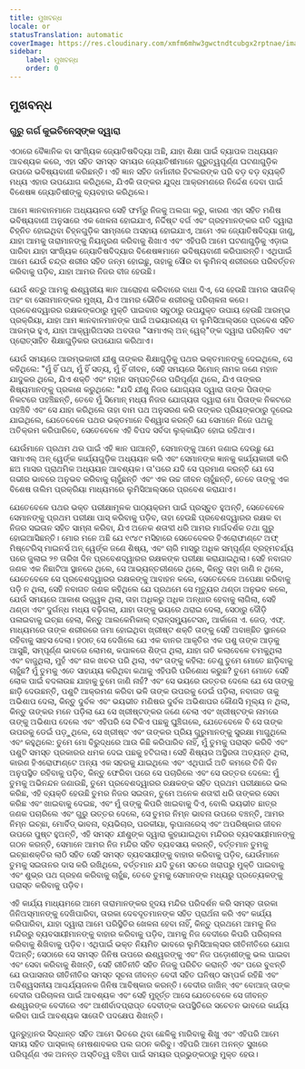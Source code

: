 ```yaml
---
title: ମୁଖବନ୍ଧ
locale: or
statusTranslation: automatic
coverImage: https://res.cloudinary.com/xmfm6mhw3gwctndtcubgx2rptnae/image/upload/v1741354450/small_cover_tratado_esoterico_de_astrologia_hermetica_6210a35442.webp
sidebar:
    label: ମୁଖବନ୍ଧ
    order: 0
---
```

## ମୁଖବନ୍ଧ

### ଗୁରୁ ଗର୍ଗ କୁଇଚିନେସ୍ଙ୍କ ଦ୍ୱାରା

ଏଠାରେ ବୈଜ୍ଞାନିକ ବା ସାଂଖ୍ୟିକ ଜ୍ୟୋତିଷବିଦ୍ୟା ଅଛି, ଯାହା ଶିକ୍ଷା ପାଇଁ ବ୍ୟାପକ ଅଧ୍ୟୟନ ଆବଶ୍ୟକ କରେ, ଏହା ସହିତ ସମସ୍ତ ସମୟର ଜ୍ୟୋତିଷୀମାନେ ଗୁରୁତ୍ୱପୂର୍ଣ୍ଣ ଘଟଣାଗୁଡ଼ିକ ଉପରେ ଭବିଷ୍ୟବାଣୀ କରିଛନ୍ତି। ଏହି ଜ୍ଞାନ ସହିତ ଜର୍ମାନୀର ହିଟଲରଙ୍କ ପରି ବଡ଼ ବଡ଼ ବ୍ୟକ୍ତି ମଧ୍ୟ ଏହାର ଉପଯୋଗ କରିଥିଲେ, ଯିଏକି ତାଙ୍କର ଯୁଦ୍ଧ ଆକ୍ରମଣରେ ନିର୍ଦ୍ଦେଶ ଦେବା ପାଇଁ ବିଶେଷଜ୍ଞ ଜ୍ୟୋତିଷୀଙ୍କୁ ବ୍ୟବହାର କରିଥିଲେ।

ଆମେ ଜ୍ଞାନବାନମାନେ ଅଧ୍ୟୟନର ସେହି ଫର୍ମରୁ ନିଜକୁ ଅଲଗା କରୁ, କାରଣ ଏହା ସହିତ ମଣିଷ ଭବିଷ୍ୟବାଣୀ ଅନୁସାରେ ଏକ ଖେଳନା ହୋଇଯାଏ, ନିର୍ଦ୍ଦିଷ୍ଟ ବର୍ଗ ଏବଂ ଗ୍ରହମାନଙ୍କର ଗତି ଦ୍ୱାରା ଚିହ୍ନିତ ହୋଇଥିବା ଚିହ୍ନଗୁଡ଼ିକ ସାମ୍ନାରେ ଅସହାୟ ହୋଇଯାଏ, ଆମେ ଏକ ଜ୍ୟୋତିଷବିଦ୍ୟା ଜାଣୁ, ଯାହା ଆମକୁ ତାରାମାନଙ୍କୁ ନିୟନ୍ତ୍ରଣ କରିବାକୁ ଶିଖାଏ ଏବଂ ଏହିପରି ଆମେ ଘଟଣାଗୁଡ଼ିକୁ ଏଡ଼ାଇ ପାରିବା ଯାହା ସାଂଖ୍ୟିକ ଜ୍ୟୋତିଷବିଦ୍ୟାର ବିଶେଷଜ୍ଞମାନେ ଭବିଷ୍ୟବାଣୀ କରିପାରନ୍ତି। ଏଥିପାଇଁ ଆମେ ଯେଉଁ ଚନ୍ଦ୍ର ଶରୀର ସହିତ ଜନ୍ମ ହୋଇଛୁ, ତାହାକୁ ସୌର ବା ଲୁମିନସ୍ ଶରୀରରେ ପରିବର୍ତ୍ତନ କରିବାକୁ ପଡ଼ିବ, ଯାହା ଆମର ନିଜର ବୀଜ ହେଉଛି।

ଯେଉଁ ଶତ୍ରୁ ଆମକୁ ଈଶ୍ୱରୀୟ ଜ୍ଞାନ ଆରୋହଣ କରିବାରେ ବାଧା ଦିଏ, ସେ ହେଉଛି ଆମର ସାତାନିକ୍ ଅହଂ ବା ସେନାମାନଙ୍କର ମୁଖ୍ୟ, ଯିଏ ଆମର ଭୌତିକ ଶରୀରକୁ ପରିଚାଳନା କରେ। ପ୍ରବେଶଦ୍ୱାରର ରକ୍ଷକଙ୍କଠାରୁ ମୁକ୍ତି ପାଇବାର ସବୁଠାରୁ ଉପଯୁକ୍ତ ଉପାୟ ହେଉଛି ଆରମ୍ଭ ପ୍ରକ୍ରିୟା, ଯାହା ଆମ ଜ୍ଞାନବାନମାନଙ୍କ ପାଇଁ ଅଭୟାରଣ୍ୟ ବା ଲୁମିସିଆଲ୍ସରେ ପ୍ରବେଶ ସହିତ ଆରମ୍ଭ ହୁଏ, ଯାହା ଆକ୍ୱାରିଅସର ଅବତାର "ସାମାଏଲ୍ ଅନ୍ ୱେର୍"ଙ୍କ ଦ୍ୱାରା ପରିଚାଳିତ ଏବଂ ପ୍ରୋତ୍ସାହିତ ଶିକ୍ଷାଗୁଡ଼ିକର ଉପଯୋଗ କରିଥାଏ।

ଯେଉଁ ସମୟରେ ଆରମ୍ଭକାରୀ ଯୀଶୁ ତାଙ୍କର ଶିକ୍ଷାଗୁଡ଼ିକୁ ପଥର ଭକ୍ତମାନଙ୍କୁ ଦେଇଥିଲେ, ସେ କହିଥିଲେ: "ମୁଁ ହିଁ ପଥ, ମୁଁ ହିଁ ସତ୍ୟ, ମୁଁ ହିଁ ଜୀବନ, ସେହି ସମୟରେ ସିମୋନ୍ ନାମକ ଜଣେ ମହାନ ଯାଦୁକର ଥିଲେ, ଯିଏ ଶକ୍ତି ଏବଂ ମହାନ ସମ୍ପତ୍ତିରେ ପରିପୂର୍ଣ୍ଣ ଥିଲେ, ଯିଏ ତାଙ୍କର ଶିଷ୍ୟମାନଙ୍କୁ ପ୍ରକାଶ କରୁଥିଲେ: "ଯଦି ଯୀଶୁ ନିଜର ଯୋଗ୍ୟତା ଦ୍ୱାରା ତାଙ୍କ ପିତାଙ୍କ ନିକଟରେ ପହଞ୍ଚିଛନ୍ତି, ତେବେ ମୁଁ ସିମୋନ୍ ମଧ୍ୟ ନିଜର ଯୋଗ୍ୟତା ଦ୍ୱାରା ମୋ ପିତାଙ୍କ ନିକଟରେ ପହଞ୍ଚିବି ଏବଂ ସେ ଯାହା କରିଥିଲେ ତାହା ବାମ ପଥ ଅନୁସରଣ କରି ତାଙ୍କର ପ୍ରିୟଙ୍କଠାରୁ ଦୂରେଇ ଯାଇଥିଲେ, ଯେତେବେଳେ ପଥର ଭକ୍ତମାନେ ବିଶ୍ୱାସ କରନ୍ତି ଯେ ସେମାନେ ନିଜେ ପଥକୁ ଅତିକ୍ରମ କରିପାରିବେ, ସେତେବେଳେ ଏହି ବିପଦ ସର୍ବଦା ଲୁକ୍କାୟିତ ହୋଇ ରହିଥାଏ।

ଯେଉଁମାନେ ପ୍ରଥମ ଥର ପାଇଁ ଏହି ଜ୍ଞାନ ପାଆନ୍ତି, ସେମାନଙ୍କୁ ଆମେ ଜଣାଇ ଦେଉଛୁ ଯେ ସାମାଏଲ୍ ଅନ୍ ୱେର୍ଙ୍କ କାର୍ଯ୍ୟଗୁଡ଼ିକ ଅଧ୍ୟୟନ କରି ଏବଂ ସେମାନଙ୍କ ଜ୍ଞାନକୁ କାର୍ଯ୍ୟକାରୀ କରି ଛଅ ମାସର ପ୍ରାଥମିକ ଅଧ୍ୟୟନ ଆବଶ୍ୟକ। ତା'ପରେ ଯଦି ସେ ପ୍ରମାଣ କରନ୍ତି ଯେ ସେ ଗଭୀର ଭାବରେ ଅନୁଭବ କରିବାକୁ ଚାହୁଁଛନ୍ତି ଏବଂ ଏକ ଉଚ୍ଚ ଜୀବନ ଚାହୁଁଛନ୍ତି, ତେବେ ତାଙ୍କୁ ଏକ ବିଶେଷ ତାଲିମ ପ୍ରକ୍ରିୟା ମାଧ୍ୟମରେ ଲୁମିସିଆଲ୍ସରେ ପ୍ରବେଶ କରାଯାଏ।

ଯେତେବେଳେ ପଥର ଭକ୍ତ ପରୀକ୍ଷାମୂଳକ ପାଠ୍ୟକ୍ରମ ପାଇଁ ପ୍ରସ୍ତୁତ ହୁଅନ୍ତି, ସେତେବେଳେ ସେମାନଙ୍କୁ ପ୍ରଥମ ପରୀକ୍ଷା ପାସ୍ କରିବାକୁ ପଡ଼ିବ, ତାହା ହେଉଛି ପ୍ରବେଶଦ୍ୱାରର ରକ୍ଷକ ବା ନିଜର ସଇତାନ ସହିତ ସାମ୍ନା କରିବା, ଯିଏ ଅନେକ ଶତାବ୍ଦୀ ଧରି ଆମର ମାର୍ଗଦର୍ଶକ ତଥା ଗୁରୁ ହୋଇଆସିଛନ୍ତି। ମୋର ମନେ ଅଛି ଯେ ୧୯୪୯ ମସିହାରେ ସେତେବେଳର ହିଏରୋଫାଣ୍ଟେ ଅଫ୍ ମିଷ୍ଟେରିସ୍ ମାଇନର୍ସ ଅନ୍ ୱେର୍ଙ୍କ ଜଣେ ଶିଷ୍ୟ, ଏବଂ ଚାରି ମାସରୁ ଅଧିକ ସମ୍ପୂର୍ଣ୍ଣ ବ୍ରହ୍ମଚର୍ଯ୍ୟ ପରେ ଜୁଲାଇ ୨୭ ତାରିଖ ଦିନ ପ୍ରବେଶଦ୍ୱାରର ରକ୍ଷକଙ୍କ ପରୀକ୍ଷା କରାଯାଇଥିଲା। ସେହି ନବାଗତ ଜଣକ ଏକ ନିଛାଟିଆ ସ୍ଥାନରେ ଥିଲେ, ସେ ଆଭ୍ୟନ୍ତରୀଣରେ ଥିଲେ, କିନ୍ତୁ ତାହା ଜାଣି ନ ଥିଲେ, ଯେତେବେଳେ ସେ ପ୍ରବେଶଦ୍ୱାରର ରକ୍ଷକଙ୍କୁ ଆବାହନ କଲେ, ସେତେବେଳେ ଅପେକ୍ଷା କରିବାକୁ ପଡ଼ି ନ ଥିଲା, ସେହି ନବାଗତ ଜଣକ କହିଥିଲେ ଯେ ପ୍ରଥମେ ସେ ମୃତ୍ୟୁର ଥଣ୍ଡା ଅନୁଭବ କଲେ, ଯେଉଁ ସମୟରେ ଆକାଶ ଉଜ୍ଜ୍ୱଳ ଥିଲା, ତାହା ଅଧିକରୁ ଅଧିକ ଅନ୍ଧାର ହେବାକୁ ଲାଗିଲା, ସେହି ଥଣ୍ଡା ଏବଂ ଦୁର୍ଗନ୍ଧ ମଧ୍ୟ ବଢ଼ିଗଲା, ଯାହା ତାଙ୍କୁ ଭୟରେ ଥରାଇ ଦେଲା, ସେଠାରୁ ଦୌଡ଼ି ପଳାଇବାକୁ ଇଚ୍ଛା ହେଲା, କିନ୍ତୁ ଆଲକେମିକାଲ୍ ଟ୍ରାନ୍ସମ୍ୟୁଟେସନ୍, ଆର୍କାନୋ ଏ. ଜେଡ୍. ଏଫ୍. ମାଧ୍ୟମରେ ତାଙ୍କ ଶରୀରରେ ଜମା ହୋଇଥିବା ଖ୍ରୀଷ୍ଟ ଶକ୍ତି ତାଙ୍କୁ ସେହି ଅବାଞ୍ଛିତ ସ୍ଥାନରେ ରହିବାକୁ ସାହସ ଦେଲା। ହଠାତ୍ ସେ ଦେଖିଲେ ଯେ ଏକ ବାନର ଆକୃତିର ଏକ ପଶୁ ତାଙ୍କ ଆଡ଼କୁ ଆସୁଛି, ସମ୍ପୂର୍ଣ୍ଣ ଭାବରେ ଲୋମଶ, କପାଳରେ ଶିଙ୍ଗ ଥିଲା, ଯାହା ଗତି କଲାବେଳେ ଚମକୁଥିଲା ଏବଂ ବାଜୁଥିଲା, ମୁହଁ ଏବଂ ନାକ ଖଚର ପରି ଥିଲା, ଏବଂ ତାଙ୍କୁ କହିଲା: ତେଣୁ ତୁମେ ମୋତେ ଛାଡ଼ିବାକୁ ଚାହୁଁଛ? ମୁଁ ତୁମକୁ ଏତେ ସାହାଯ୍ୟ କରିଥିବା କଥାକୁ ଏହିପରି ପରିଶୋଧ କରୁଛ? ତୁମେ ମୋତେ ସେହି ଲୋକ ପାଇଁ ବଦଳାଉଛ ଯାହାକୁ ତୁମେ ଜାଣି ନାହଁ? ଏବଂ ସେ ଭୟରେ ଉତ୍ତର ଦେଲେ ଯେ ସେ ତାଙ୍କୁ ଛାଡ଼ି ଦେଉଛନ୍ତି, ପଶୁଟି ଆକ୍ରମଣ କରିବା ଭଳି ତାଙ୍କ ଉପରକୁ ଡେଇଁ ପଡ଼ିଲା, ନବାଗତ ତାକୁ ଅଭିଶାପ ଦେଲା, କିନ୍ତୁ ଦୁର୍ବଳ ଏବଂ ଭୟଭୀତ ମଣିଷର ଦୁର୍ବଳ ଅଭିଶାପର କୌଣସି ମୂଲ୍ୟ ନ ଥିଲା, କିନ୍ତୁ ତାଙ୍କର ମନେ ପଡ଼ିଲା ଯେ ସେ ଖ୍ରୀଷ୍ଟଙ୍କର ଜଣେ ଚେଲା ଏବଂ ଖ୍ରୀଷ୍ଟଙ୍କ ନାମରେ ତାଙ୍କୁ ଅଭିଶାପ ଦେଲେ ଏବଂ ଏହିପରି ସେ ଟିକିଏ ପଛକୁ ଘୁଞ୍ଚିଗଲେ, ଯେତେବେଳେ ବି ସେ ତାଙ୍କ ଉପରକୁ ଡେଇଁ ପଡ଼ୁଥିଲେ, ସେ ଖ୍ରୀଷ୍ଟ ଏବଂ ତାଙ୍କର ପ୍ରିୟ ଗୁରୁମାନଙ୍କୁ ସୁରକ୍ଷା ମାଗୁଥିଲେ ଏବଂ କହୁଥିଲେ: ତୁମେ ମୋ ବିରୁଦ୍ଧରେ ଆଉ କିଛି କରିପାରିବ ନାହିଁ, ମୁଁ ତୁମକୁ ପରାସ୍ତ କରିବି ଏବଂ ପଶୁଟି ସମସ୍ତ ପ୍ରକାରର ଧମକ ଦେଇ ପଛକୁ ହଟିଗଲା। ସେହି ଶିଷ୍ୟର ଅସ୍ଥିରତା ଅତ୍ୟନ୍ତ ଥିଲା, କାରଣ ହିଏରୋଫାଣ୍ଟେ ଅନ୍ୟ ଏକ ସହରକୁ ଯାଇଥିଲେ ଏବଂ ଏଥିପାଇଁ ଅତି କମରେ ତିନି ଦିନ ଅନୁପସ୍ଥିତ ରହିବାକୁ ପଡ଼ିବ, କିନ୍ତୁ ଫେରିବା ପରେ ସେ ପଚାରିଲେ ଏବଂ ସେ ଉତ୍ତର ଦେଲେ: ମୁଁ ତୁମକୁ ଅଭିନନ୍ଦନ ଜଣାଉଛି, ତୁମେ ପ୍ରବେଶଦ୍ୱାରର ରକ୍ଷକଙ୍କ ସହିତ ପ୍ରଥମ ପରୀକ୍ଷାରେ ଭଲ କରିଛ, ଏହି ବ୍ୟକ୍ତି ହେଉଛି ତୁମର ନିଜର ସଇତାନ, ତୁମେ ଅନେକ ଶତାବ୍ଦୀ ଧରି ତାଙ୍କର ସେବା କରିଛ ଏବଂ ଖାଇବାକୁ ଦେଇଛ, ଏବଂ ମୁଁ ତାଙ୍କୁ କିପରି ଖାଇବାକୁ ଦିଏ, ବୋଲି ଭୟଭୀତ ଛାତ୍ର ଜଣକ ପଚାରିଲେ ଏବଂ ଗୁରୁ ଉତ୍ତର ଦେଲେ, ସେ ତୁମର ନିମ୍ନ ଭାବନା ଉପରେ ବଞ୍ଚନ୍ତି, ଆମର ନିମ୍ନ ଇଚ୍ଛା, ମୋର୍ବିଡ୍ ଭାବନା, ବ୍ୟଭିଚାର, ପରକୀୟା, ଲୁପାନାରେସ୍ ଏବଂ ଅପରିଷ୍କାର ଜୀବନ ଉପରେ ପୁଷ୍ଟ ହୁଅନ୍ତି, ଏହି ସମସ୍ତ ଯୀଶୁଙ୍କ ଦ୍ୱାରା କୁହାଯାଇଥିବା ମନ୍ଦିରର ବ୍ୟବସାୟୀମାନଙ୍କୁ ଗଠନ କରନ୍ତି, ସେମାନେ ଆମର ନିଜ ମନ୍ଦିର ସହିତ ବ୍ୟବସାୟ କରନ୍ତି, ବର୍ତ୍ତମାନ ତୁମକୁ ଇଚ୍ଛାଶକ୍ତିର ଲାଠି ସହିତ ସେହି ସମସ୍ତ ବ୍ୟବସାୟୀଙ୍କୁ ବାହାର କରିବାକୁ ପଡ଼ିବ, ଯେଉଁମାନେ ତୁମକୁ ସଇତାନର ଦାସ କରି ରଖିଥିଲେ, ବର୍ତ୍ତମାନ ଯଦି ତୁମେ ସତରେ ଖରାପରୁ ମୁକ୍ତି ପାଇବାକୁ ଏବଂ ଶୁଭ୍ର ପଥ ଗ୍ରହଣ କରିବାକୁ ଚାହୁଁଛ, ତେବେ ତୁମକୁ ସେମାନଙ୍କ ମଧ୍ୟରୁ ପ୍ରତ୍ୟେକଙ୍କୁ ପରାସ୍ତ କରିବାକୁ ପଡ଼ିବ।

ଏହି କାର୍ଯ୍ୟ ମାଧ୍ୟମରେ ଆମେ ତାରାମାନଙ୍କର ହୃଦୟ ମନ୍ଦିର ପରିଦର୍ଶନ କରି ସମସ୍ତ ତାରକା ଜିନିଅସ୍ମାନଙ୍କୁ ଦେଖିପାରିବା, ତାରକା ଦେବଦୂତମାନଙ୍କ ସହିତ ପ୍ରାର୍ଥନା କରି ଏବଂ କାର୍ଯ୍ୟ କରିପାରିବା, ଯାହା ଦ୍ୱାରା ଆମେ ପରିସ୍ଥିତିର ଖେଳନା ହେବା ନାହିଁ, କିନ୍ତୁ ପ୍ରଥମେ ଆମକୁ ନିଜ ମନ୍ଦିରରୁ ବ୍ୟବସାୟୀମାନଙ୍କୁ ବାହାର କରିବାକୁ ପଡ଼ିବ, ଆମକୁ ନିଜ ବେଦୀରେ କିପରି ପରିଚାଳନା କରିବାକୁ ଶିଖିବାକୁ ପଡ଼ିବ। ଏଥିପାଇଁ ଭକ୍ତ ନିୟମିତ ଭାବରେ ଲୁମିସିଆଲ୍ସର ରୀତିନୀତିରେ ଯୋଗ ଦିଅନ୍ତି; ସେଠାରେ ସେ ସମସ୍ତ ଜିନିଷ ଉପରେ ଈଶ୍ୱରଙ୍କୁ ଏବଂ ନିଜ ପଡ଼ୋଶୀଙ୍କୁ ଭଲ ପାଇବା ଏବଂ ସେବା କରିବାକୁ ଶିଖନ୍ତି, ସେହି ରୀତିନୀତି ସହିତ ନିଜକୁ ପରିଚିତ କରାନ୍ତି ଏବଂ ପରେ ବୁଝନ୍ତି ଯେ ଉପାସନାର ରୀତିନୀତିର ସମସ୍ତ ସୂଚନା ଜୀବନ୍ତ ବେଦୀ ସହିତ ଘନିଷ୍ଠ ସମ୍ପର୍କ ରହିଛି ଏବଂ ଅବିଶ୍ୱସନୀୟ ଆଶ୍ଚର୍ଯ୍ୟଜନକ ଜିନିଷ ଆବିଷ୍କାର କରନ୍ତି। ବେଦୀର ଜାଖିନ୍ ଏବଂ ବୋଆଜ୍ ତାଙ୍କ ବେଦୀର ପରିଚାଳନା ପାଇଁ ଆବଶ୍ୟକ ଏବଂ ସେହି ମୁହୂର୍ତ୍ତ ଆସେ ଯେତେବେଳେ ସେ ଜୀବନ୍ତ ଈଶ୍ୱରଙ୍କ ବେଦୀରେ ଏବଂ ଆଶୀର୍ବାଦପ୍ରାପ୍ତ ଦେବୀଙ୍କ ଉପସ୍ଥିତିରେ ସଚେତନ ଭାବରେ କାର୍ଯ୍ୟ କରିବା ପାଇଁ ଆବଶ୍ୟକ ସାତୋଟି ପଦକ୍ଷେପ ଶିଖନ୍ତି।

ପୁନରୁତ୍ଥାନର ସିଦ୍ଧାନ୍ତ ସହିତ ଆମେ ଭିତରେ ଥିବା ଛେଳିକୁ ମାରିବାକୁ ଶିଖୁ ଏବଂ ଏହିପରି ଆମେ ସମୟ ସହିତ ପାସ୍କାଲ୍ ମେଷଶାବକର ପଲ ଗଠନ କରିବୁ। ଏହିପରି ଆମେ ଅନନ୍ତ ସୁଖରେ ପରିପୂର୍ଣ୍ଣ ଏକ ଅନନ୍ତ ଅସ୍ତିତ୍ୱ ବଞ୍ଚିବା ପାଇଁ ସମୟର ପ୍ରଭୁଙ୍କଠାରୁ ମୁକ୍ତ ହେଉ।


